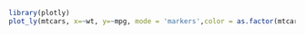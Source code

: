 ```r
library(plotly)
plot_ly(mtcars, x=~wt, y=~mpg, mode = 'markers',color = as.factor(mtcars$cyl),size=mtcars$hp)
```